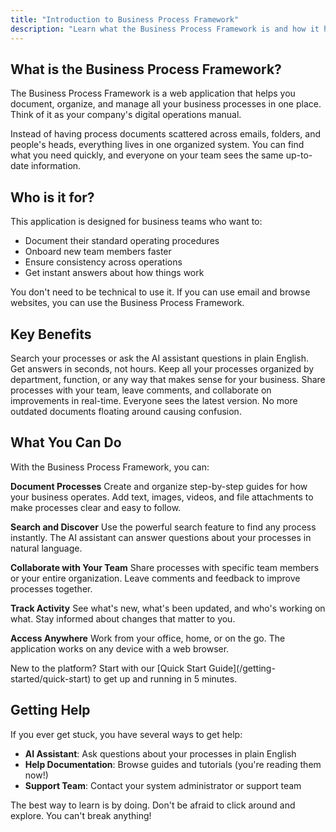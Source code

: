 ```yaml
---
title: "Introduction to Business Process Framework"
description: "Learn what the Business Process Framework is and how it helps you manage your business processes effectively"
---
```


## What is the Business Process Framework?

The Business Process Framework is a web application that helps you document, organize, and manage all your business processes in one place. Think of it as your company's digital operations manual.

Instead of having process documents scattered across emails, folders, and people's heads, everything lives in one organized system. You can find what you need quickly, and everyone on your team sees the same up-to-date information.

## Who is it for?

This application is designed for business teams who want to:

- Document their standard operating procedures
- Onboard new team members faster
- Ensure consistency across operations
- Get instant answers about how things work

You don't need to be technical to use it. If you can use email and browse websites, you can use the Business Process Framework.

## Key Benefits

<CardGroup cols={2}>
  <Card title="Find Answers Instantly" icon="magnifying-glass">
    Search your processes or ask the AI assistant questions in plain English. Get answers in seconds, not hours.
  </Card>

  <Card title="Stay Organized" icon="folders">
    Keep all your processes organized by department, function, or any way that makes sense for your business.
  </Card>

  <Card title="Work Together" icon="users">
    Share processes with your team, leave comments, and collaborate on improvements in real-time.
  </Card>

  <Card title="Always Up-to-Date" icon="rotate">
    Everyone sees the latest version. No more outdated documents floating around causing confusion.
  </Card>
</CardGroup>

## What You Can Do

With the Business Process Framework, you can:

**Document Processes**
Create and organize step-by-step guides for how your business operates. Add text, images, videos, and file attachments to make processes clear and easy to follow.

**Search and Discover**
Use the powerful search feature to find any process instantly. The AI assistant can answer questions about your processes in natural language.

**Collaborate with Your Team**
Share processes with specific team members or your entire organization. Leave comments and feedback to improve processes together.

**Track Activity**
See what's new, what's been updated, and who's working on what. Stay informed about changes that matter to you.

**Access Anywhere**
Work from your office, home, or on the go. The application works on any device with a web browser.

<Note>
New to the platform? Start with our [Quick Start Guide](/getting-started/quick-start) to get up and running in 5 minutes.
</Note>

## Getting Help

If you ever get stuck, you have several ways to get help:

- **AI Assistant**: Ask questions about your processes in plain English
- **Help Documentation**: Browse guides and tutorials (you're reading them now!)
- **Support Team**: Contact your system administrator or support team

<Tip>
The best way to learn is by doing. Don't be afraid to click around and explore. You can't break anything!
</Tip>
